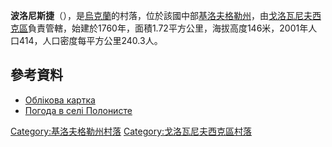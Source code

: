 {{coord|48|28|50|N|30|31|6|E|scale:100000|display=title}}

'''波洛尼斯捷'''（{{lang-uk|Полонисте}}），是[[烏克蘭|烏克蘭]]的村落，位於該國中部[[基洛夫格勒州|基洛夫格勒州]]，由[[戈洛瓦尼夫西克區|戈洛瓦尼夫西克區]]負責管轄，始建於1760年，面積1.72平方公里，海拔高度146米，2001年人口414，人口密度每平方公里240.3人。

==參考資料==
* [http://gska2.rada.gov.ua/pls/z7502/A005?rdat1=19.04.2009&rf7571=16580 Облікова картка]{{dead link|date=2018年3月 |bot=InternetArchiveBot |fix-attempted=yes }}
* [http://weather.in.ua/ua/kirovogradskaja/21142 Погода в селі Полонисте] {{Wayback|url=http://weather.in.ua/ua/kirovogradskaja/21142 |date=20160305082107 }}

{{DEFAULTSORT:Полонисте}}
[[Category:基洛夫格勒州村落|Category:基洛夫格勒州村落]]
[[Category:戈洛瓦尼夫西克區村落|Category:戈洛瓦尼夫西克區村落]]


{{Kirovohrad-geo-stub}}